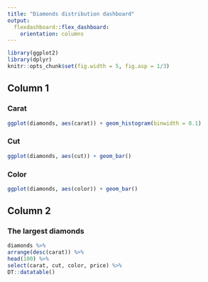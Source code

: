 ```yaml
---
title: "Diamonds distribution dashboard"
output: 
  flexdashboard::flex_dashboard:
    orientation: columns
---
```

```r
library(ggplot2)
library(dplyr)
knitr::opts_chunk$set(fig.width = 5, fig.asp = 1/3)
```


## Column 1

### Carat

```r
ggplot(diamonds, aes(carat)) + geom_histogram(binwidth = 0.1)
```

### Cut
```r
ggplot(diamonds, aes(cut)) + geom_bar()
```

### Color
```r
ggplot(diamonds, aes(color)) + geom_bar()
```

## Column 2

### The largest diamonds
```r
diamonds %>%
arrange(desc(carat)) %>%
head(100) %>%
select(carat, cut, color, price) %>%
DT::datatable()
```
